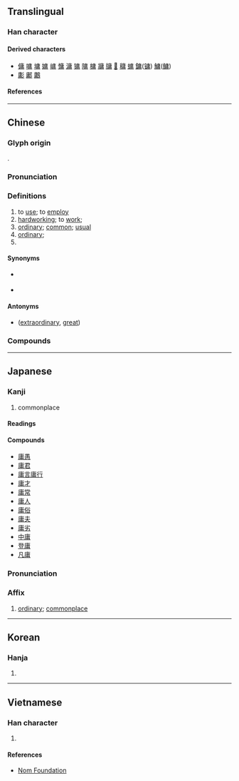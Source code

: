 {{character info}}
==Translingual==

===Han character===
{{Han char|rn=53|rad=广|as=08|sn=11|four=00227|canj=ILB}}

====Derived characters====
* [[傭]] [[嘃]] [[墉]] [[嫞]] [[㟾]] [[慵]] [[滽]] [[㺎]] [[䧡]] [[槦]] [[牅]] [[牗]] [[𦟛]] [[𥡲]] [[䗤]] [[鏞]]([[镛]]) [[鱅]]([[鳙]])
* [[㣑]] [[鄘]] [[鷛]]

====References====
{{Han ref|kx=0347.300|dkj=09378|dj=0658.050|hdz=20890.050|uh=5EB8}}

----

==Chinese==
{{zh-forms|alt=𠆌}}

===Glyph origin===
{{Han etym}}
{{Han compound|庚|用|c1=s|c2=p|abb1=y|ls=psc|ls2=ic}}.

===Pronunciation===
{{zh-pron
|m=yōng,yóng
|c=jung4
|mn=qz,tw,xm,zz:iông/tw:iûⁿ/qz,xm:sông
|mn_note=iông - literary; sông - vernacular
|mc=y
|oc=y
|cat=adj,v,adv
}}

===Definitions===
{{zh-hanzi}}

# to [[use]]; to [[employ]]
# [[hardworking]]; to [[work]];
# [[ordinary]]; [[common]]; [[usual]]
# [[ordinary]];
# {{surname|zh}}

====Synonyms====
* {{sense|common}} {{l|mul|平}}
* {{sense|mediocre}} {{l|mul|凡}}

====Antonyms====
* {{sense|ordinary}} {{l|mul|偉}} ([[extraordinary]], [[great]])

===Compounds===
{{zh-der|庸醫|庸器|庸愚|庸言庸行|庸才|庸常|庸人|庸俗|庸夫|庸夫俗子|庸保|庸劣|中庸|平庸|庸闇|庸碌無能|庸庸|凡庸|庸庸碌碌|中庸之道|庸人自擾|功庸|庸材|徵庸|庸行|庸碌|庸中佼佼|平庸之輩|庸詎|居庸關|庸鼓|幽庸|庸言|碌碌庸流|樗櫟庸材|租庸調|無庸|碌碌庸才|昏庸|無庸諱言|登庸|疇庸|無庸贅言|無庸置疑|無庸置辯|毋庸|毋庸置疑|附庸風雅|酬庸|附庸國|附庸|賣庸|上庸}}

----

==Japanese==

===Kanji===
{{ja-kanji|grade=c|rs=广08}}

# commonplace

====Readings====
{{ja-readings
|on=よう
|kun=なみ, つね-, もち-いる
}}

====Compounds====
* [[庸愚]]
* [[庸君]]
* [[庸言庸行]]
* [[庸才]]
* [[庸常]]
* [[庸人]]
* [[庸俗]]
* [[庸夫]]
* [[庸劣]]
* [[中庸]]
* [[登庸]]
* [[凡庸]]

{{ja-kanjitab|よう|yomi=o}}

===Pronunciation===
{{ja-pron|よう|y=o}}

===Affix===
{{ja-pos|affix|よう}}

# [[ordinary]]; [[commonplace]]

----

==Korean==

===Hanja===
{{ko-hanja|용}}

# {{rfdef|ko|sort=广08}}

----

==Vietnamese==

===Han character===
{{vi-readings|rs=广08|reading=[[dong]], [[dông]], [[dung]], [[giông]]}}

# {{rfdef|vi|sort=广08}}

====References====
* [http://nomfoundation.org/common/nom_details.php?codepoint=5eb8 Nom Foundation]